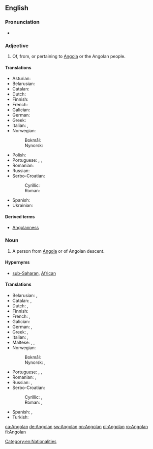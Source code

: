 {{also|angolan}}
==English==

===Pronunciation===
* {{a|US}} {{IPA|/æŋˈɡoʊlən/|lang=en}}

===Adjective===
{{en-adj|-}}

# Of, from, or pertaining to [[Angola]] or the Angolan people.

====Translations====
{{trans-top|of, from or pertaining to Angola or its people}}
* Asturian: {{t+|ast|angolanu}}
* Belarusian: {{t|be|анго́льскі|m|sc=Cyrl}}
* Catalan: {{t|ca|angolès}}
* Dutch: {{t+|nl|Angolees}}
* Finnish: {{t+|fi|angolalainen}}
* French: {{t+|fr|angolais}}
* Galician: {{t|gl|angolano}}
* German: {{t+|de|angolanisch}}
* Greek: {{t|el|αγκολέζικος}}
* Italian: {{t+|it|angolano}}, {{t|it|angolese}}
* Norwegian:
*: Bokmål: {{t|nb|angolansk}}
*: Nynorsk: {{t+|nn|angolansk}}
{{trans-mid}}
* Polish: {{t+|pl|angolski}}
* Portuguese: {{t+|pt|angola}}, {{t+|pt|angolano}}, {{t|pt|angolense}}
* Romanian: {{t+|ro|angolez}}
* Russian: {{t+|ru|анго́льский|tr=angól'skij}}
* Serbo-Croatian:
*: Cyrillic: {{t|sh|анголски}}
*: Roman: {{t|sh|àngolskī}}
* Spanish: {{t+|es|angoleño}}
* Ukrainian: {{t|uk|анго́льський|m|sc=Cyrl}}
{{trans-bottom}}

====Derived terms====
* [[Angolanness]]

===Noun===
{{en-noun}}

# A person from [[Angola]] or of Angolan descent.

====Hypernyms====
*[[sub-Saharan]], [[African]]

====Translations====
{{trans-top|person from Angola or of Angolan descent}}
* Belarusian: {{t|be|анго́лец|m|sc=Cyrl}}, {{t|be|анго́лка|f|sc=Cyrl}}
* Catalan: {{t|ca|angolès|m}}, {{t|ca|angolesa|f}}
* Dutch: {{t+|nl|Angolees|m}}, {{t+|nl|Angolese|f}}
* Finnish: {{t+|fi|angolalainen}}
* French: {{t+|fr|Angolais|m}}, {{t+|fr|Angolaise|f}}
* Galician: {{t|gl|angolano}}
* German: {{t+|de|Angolaner|m}}, {{t+|de|Angolanerin|f}}
* Greek: {{t|el|Αγκολέζος|m}}, {{t|el|Αγκολέζα|f}}
* Italian: {{t+|it|angolano|m}}, {{t|it|angolana|f}}
* Maltese: {{t|mt|Angolan|m}}, {{t|mt|Angolana|f}}, {{t|mt|Angolani|p}}
* Norwegian:
*: Bokmål: {{t+|nb|angolaner|m}}
*: Nynorsk: {{t+|nn|angolan|m}}, {{t+|nn|angolanar|m}}
{{trans-mid}}
* Portuguese: {{t+|pt|angola|m|f}}, {{t+|pt|angolano|m}}, {{t|pt|angolense|m|f}}
* Romanian: {{t+|ro|angolez|m}}, {{t+|ro|angoleză|f}}
* Russian: {{t+|ru|анго́лец|tr=angólec|m}}, {{t+|ru|анго́лка|f|tr=angólka}}
* Serbo-Croatian:
*: Cyrillic: {{t|sh|Анголац|m}}, {{t|sh|Анголка|f}}
*: Roman: {{t|sh|Angólac|m}}, {{t|sh|Àngōlka|f}}
* Spanish: {{t+|es|angoleño|m}}, {{t|es|angoleña|f}}
* Turkish: {{t+|tr|Angolalı}}
{{trans-bottom}}

[[Category:en:Nationalities]]

[[ca:Angolan]]
[[de:Angolan]]
[[sw:Angolan]]
[[nn:Angolan]]
[[pl:Angolan]]
[[ro:Angolan]]
[[fi:Angolan]]